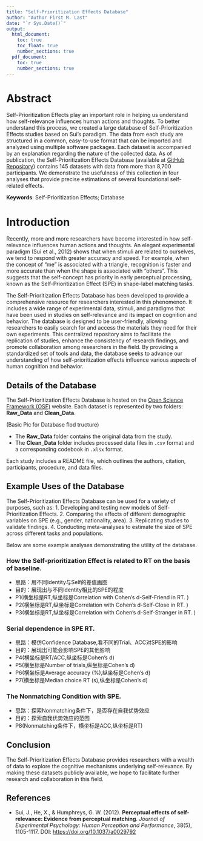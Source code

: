 ```yaml
---
title: "Self-Prioritization Effects Database"
author: "Author First M. Last"
date: "`r Sys.Date()`"
output: 
  html_document:
    toc: true
    toc_float: true
    number_sections: true
  pdf_document:
    toc: true
    number_sections: true
---
```


# Abstract

Self-Prioritization Effects play an important role in helping us understand how self-relevance influences human actions and thoughts. To better understand this process, we created a large database of Self-Prioritization Effects studies based on Sui's paradigm. The data from each study are structured in a common, easy-to-use format that can be imported and analyzed using multiple software packages. Each dataset is accompanied by an explanation regarding the nature of the collected data. As of publication, the Self-Prioritization Effects Database (available at [GitHub Repository](https://github.com/Chuan-Peng-Lab/SPE_Database)) contains 145 datasets with data from more than 8,700 participants. We demonstrate the usefulness of this collection in four analyses that provide precise estimations of several foundational self-related effects.

**Keywords**: Self-Prioritization Effects; Database

# Introduction

Recently, more and more researchers have become interested in how self-relevance influences human actions and thoughts. An elegant experimental paradigm (Sui et al., 2012) shows that when stimuli are related to ourselves, we tend to respond with greater accuracy and speed. For example, when the concept of "me" is associated with a triangle, recognition is faster and more accurate than when the shape is associated with "others". This suggests that the self-concept has priority in early perceptual processing, known as the Self-Prioritization Effect (SPE) in shape-label matching tasks.

The Self-Prioritization Effects Database has been developed to provide a comprehensive resource for researchers interested in this phenomenon. It includes a wide range of experimental data, stimuli, and paradigms that have been used in studies on self-relevance and its impact on cognition and behavior. The database is designed to be user-friendly, allowing researchers to easily search for and access the materials they need for their own experiments. This centralized repository aims to facilitate the replication of studies, enhance the consistency of research findings, and promote collaboration among researchers in the field. By providing a standardized set of tools and data, the database seeks to advance our understanding of how self-prioritization effects influence various aspects of human cognition and behavior.

## Details of the Database

The Self-Prioritization Effects Database is hosted on the [Open Science Framework (OSF)](https://osf.io/s46pr/) website. Each dataset is represented by two folders: **Raw_Data** and **Clean_Data**.

(Basic Pic for Database flod tructure)


-   The **Raw_Data** folder contains the original data from the study.
-   The **Clean_Data** folder includes processed data files in `.csv` format and a corresponding codebook in `.xlsx` format.

Each study includes a README file, which outlines the authors, citation, participants, procedure, and data files.

## Example Uses of the Database

The Self-Prioritization Effects Database can be used for a variety of purposes, such as: 1. Developing and testing new models of Self-Prioritization Effects. 2. Comparing the effects of different demographic variables on SPE (e.g., gender, nationality, area). 3. Replicating studies to validate findings. 4. Conducting meta-analyses to estimate the size of SPE across different tasks and populations.

Below are some example analyses demonstrating the utility of the database.

### How the Self-prioritization Effect is related to RT on the basis of baseline.
- 思路：用不同Identity与Self的差值画图
- 目的：展现出与不同Identity相比的SPE的程度
- P1(横坐标是RT,纵坐标是Correlation with Cohen's d-Self-Friend in RT. )
- P2(横坐标是RT,纵坐标是Correlation with Cohen's d-Self-Close in RT. )
- P3(横坐标是RT,纵坐标是Correlation with Cohen's d-Self-Stranger in RT. )
  
### Serial dependence in SPE RT.

- 思路：模仿Confidence Database,看不同的Trial、ACC对SPE的影响
- 目的：展现出可能会影响SPE的其他影响
- P4(横坐标是RT/ACC,纵坐标是Cohen's d)
- P5(横坐标是Number of trials,纵坐标是Cohen's d)
- P6(横坐标是Average accuracy (%),纵坐标是Cohen's d)
- P7(横坐标是Median choice RT (s),纵坐标是Cohen's d)

### The Nonmatching Condition with SPE.
- 思路：探索Nonmatching条件下，是否存在自我优势效应
- 目的：探索自我优势效应的范围
- P8(Nonmatching条件下，横坐标是ACC,纵坐标是RT)


## Conclusion

The Self-Prioritization Effects Database provides researchers with a wealth of data to explore the cognitive mechanisms underlying self-relevance. By making these datasets publicly available, we hope to facilitate further research and collaboration in this field.

## References

-   Sui, J., He, X., & Humphreys, G. W. (2012). **Perceptual effects of self-relevance: Evidence from perceptual matching**. *Journal of Experimental Psychology: Human Perception and Performance*, 38(5), 1105-1117. DOI: <https://doi.org/10.1037/a0029792>
